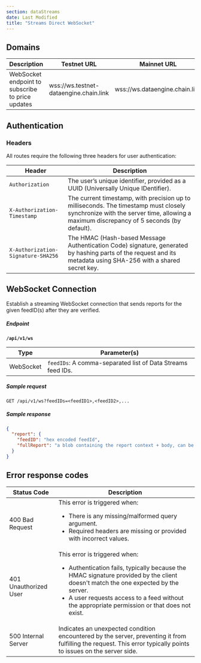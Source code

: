 ```yaml
---
section: dataStreams
date: Last Modified
title: "Streams Direct WebSocket"
---
```



<DataStreams section="dsNotes" />

## Domains

| Description                                      | Testnet URL                            | Mainnet URL                    |
| ------------------------------------------------ | -------------------------------------- | ------------------------------ |
| WebSocket endpoint to subscribe to price updates | wss://ws.testnet-dataengine.chain.link | wss://ws.dataengine.chain.link |

## Authentication

### Headers

All routes require the following three headers for user authentication:

| Header                             | Description                                                                                                                                                                      |
| ---------------------------------- | -------------------------------------------------------------------------------------------------------------------------------------------------------------------------------- |
| `Authorization`                    | The user’s unique identifier, provided as a UUID (Universally Unique IDentifier).                                                                                                |
| `X-Authorization-Timestamp`        | The current timestamp, with precision up to milliseconds. The timestamp must closely synchronize with the server time, allowing a maximum discrepancy of 5 seconds (by default). |
| `X-Authorization-Signature-SHA256` | The HMAC (Hash-based Message Authentication Code) signature, generated by hashing parts of the request and its metadata using SHA-256 with a shared secret key.                  |

## WebSocket Connection

Establish a streaming WebSocket connection that sends reports for the given feedID(s) after they are verified.

##### Endpoint

**`/api/v1/ws`**

| Type      | Parameter(s)                                                |
| --------- | ----------------------------------------------------------- |
| WebSocket | `feedIDs`: A comma-separated list of Data Streams feed IDs. |

##### Sample request

```http
GET /api/v1/ws?feedIDs=<feedID1>,<feedID2>,...
```

##### Sample response

```json
{
  "report": {
    "feedID": "hex encoded feedId",
    "fullReport": "a blob containing the report context + body, can be passed unmodified to the contract for verification"
  }
}
```

## Error response codes

| Status Code           | Description                                                                                                                                                                                                                                                                         |
| --------------------- | ----------------------------------------------------------------------------------------------------------------------------------------------------------------------------------------------------------------------------------------------------------------------------------- |
| 400 Bad Request       | This error is triggered when: <ul><li>There is any missing/malformed query argument.</li><li>Required headers are missing or provided with incorrect values.</li></ul>                                                                                                              |
| 401 Unauthorized User | This error is triggered when: <ul><li>Authentication fails, typically because the HMAC signature provided by the client doesn't match the one expected by the server.</li><li>A user requests access to a feed without the appropriate permission or that does not exist.</li></ul> |
| 500 Internal Server   | Indicates an unexpected condition encountered by the server, preventing it from fulfilling the request. This error typically points to issues on the server side.                                                                                                                   |
